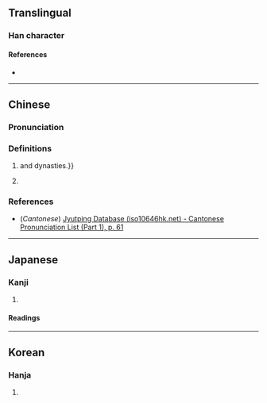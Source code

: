 {{character info/new}}
==Translingual==

===Han character===
{{Han char|rn=5|rad=乙|as=03|sn=4|four=|canj=VIU|ids=⿰幺乚}}

====References====
* {{Han ref|kx=0084.071|dkj=00176|hdz=10052.060|uh=4E63|ud=20067}}

----

==Chinese==
{{zh-forms}}

===Pronunciation===
{{zh-pron
|m=jiū
|c=gau2
|mc=
|oc=
|ma=
|cat=pn
}}

===Definitions===
{{zh-hanzi}}

# {{n-g|A name for conquered northern tribes during the {{w|Liao dynasty|Liao}}, {{w|Jin dynasty (1115–1234)|Jin}}{{,}} and {{w|Yuan dynasty|Yuan}} dynasties.}} <!-- Hanyu Da Cidian -->
# {{n-g|Name of a troop during the {{w|Liao dynasty|Liao}} and {{w|Jin dynasty (1115–1234)|Jin}} dynasties.}} <!-- Hanyu Da Zidian, Dai Kan-Wa Jiten -->

===References===
* (''Cantonese'') [http://www.iso10646hk.net/jp/document/download.jsp Jyutping Database (iso10646hk.net) - Cantonese Pronunciation List (Part 1), p. 61]

----

==Japanese==

===Kanji===
{{ja-kanji|grade=uc|rs=乙03}}

# {{rfdef|ja|sort=乙03}}

====Readings====
{{ja-readings
|kanon=きゅう
}}

----

==Korean==

===Hanja===
{{ko-hanja|hangeul=규|rv=gyu|mr=kyu}}

# {{rfdef|ko|sort=乙03}}